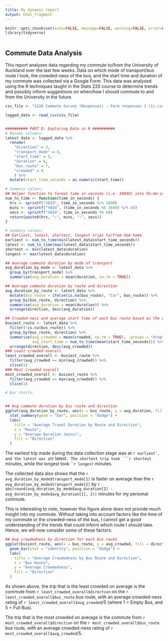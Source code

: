 ---
title: My dynamic report
output: html_fragment
---

```{r setup, include=FALSE}
knitr::opts_chunk$set(echo=FALSE, message=FALSE, warning=FALSE, error=FALSE)
library(tidyverse)
```

```{css}

```

## Commute Data Analysis

This report analyses data regarding my commute to/from the University of Auckland 
over the last few weeks. Data on which mode of transport/bus route I took, the 
crowded-ness of the bus, and the start time and duration of my commute was 
collected via a Google Form. This data was analysed using the R techniques taught 
in the Stats 220 course to determine trends and possibly inform suggestions on 
when/how I should commute to and from the University in the future.

```{r}
csv_file <- "S220 Commute Survey (Responses) - Form responses 1 (1).csv"

logged_data <- read_csv(csv_file) 


########## PART D: Exploring Data in R ##########
# Rename columns:
latest_data <- logged_data %>%
  rename(
    "direction" = 3, 
    "transport_mode" = 4, 
    "start_time" = 5, 
    "duration" = 6, 
    "bus_route" = 7, 
    "crowded" = 8
    ) %>%
  mutate(start_time_seconds = as.numeric(start_time))

# Summary values:
## Helper function to format time in seconds (i.e. 30840) into hh:mm:ss (i.e. 08:34:00)
num_to_time <- function(time_in_seconds) {
  hrs <- sprintf("%02d", time_in_seconds %/% 3600)
  mins <- sprintf("%02d", (time_in_seconds %% 3600) %/% 60)
  secs <- sprintf("%02d", time_in_seconds %% 60)
  return(paste0(hrs, ":", mins, ":", secs))
}

# Summary values:
## Earliest, latest, shortest, longest trips to/from UoA home
earliest <- num_to_time(min(latest_data$start_time_seconds))
latest <- num_to_time(max(latest_data$start_time_seconds))
shortest <- min(latest_data$duration)
longest <- max(latest_data$duration)

## Average commute duration by mode of transport
avg_duration_by_mode <- latest_data %>%
  group_by(transport_mode) %>%
  summarise(avg_duration = mean(duration, na.rm = TRUE))

## Average commute duration by route and direction
avg_duration_by_route <- latest_data %>%
  mutate(bus_route = ifelse(is.na(bus_route), "Car", bus_route)) %>%
  group_by(bus_route, direction) %>%
  summarise(avg_duration = mean(duration)) %>%
  arrange(direction, desc(avg_duration))

## Crowded-ness and average start time of each bus route based on the direction of travel
busiest_route <- latest_data %>%
  filter(!is.na(bus_route)) %>%
  group_by(bus_route, direction) %>%
  summarise(avg_crowded = mean(crowded, na.rm = TRUE), .groups = "drop",
            avg_start_time = num_to_time(mean(start_time_seconds))) %>%
  arrange(direction, desc(avg_crowded))
### Least crowded overall
least_crowded_overall <- busiest_route %>%
  filter(avg_crowded == min(avg_crowded)) %>%
  slice(1)
### Most crowded overall
most_crowded_overall <- busiest_route %>%
  filter(avg_crowded == max(avg_crowded)) %>%
  slice(1)

# Bar charts:


## Avg commute duration by bus route and direction
ggplot(avg_duration_by_route, aes(x = bus_route, y = avg_duration, fill = direction)) +
  stat_summary(geom = "bar", position = "dodge") +
  labs(
    title = "Average Travel Duration by Route and Direction",
    x = "Route",
    y = "Average Duration (mins)",
    fill = "Direction"
  ) 

```


The earliest trip made during the data collection stage was at ```r earliest`, 
and the latest was at  ```r latest`. The shortest trip took ```r shortest` minutes, 
while the longest took ```r longest` minutes.

The collected data also shows that the `r avg_duration_by_mode$transport_mode[1]` 
is faster on average than the `r avg_duration_by_mode$transport_mode[2]` by 
`r abs(round(avg_duration_by_mode$avg_duration[2] - avg_duration_by_mode$avg_duration[1], 2))` 
minutes for my personal commute. 

This is interesting to note, however this figure alone does not provide much insight 
into my commute. Without taking into account factors like the time of my commute 
or the crowded-ness of the bus, I cannot get a good understanding of the trends 
that could inform which route I should take. Hence, we will now consider some of 
these factors:

```{r}
## Avg crowdedness by direction for each bus route
ggplot(busiest_route, aes(x = bus_route, y = avg_crowded, fill = direction)) +
  geom_bar(stat = "identity", position = "dodge") +
  labs(
    title = "Average Crowdedness by Bus Route and Direction",
    x = "Bus Route",
    y = "Average Crowdedness",
    fill = "Direction"
  )
```




As shown above, the trip that is the least crowded on average is the commute from 
`r least_crowded_overall$direction` on the `r least_crowded_overall$bus_route` bus 
route, with an average crowded-ness rating of `r least_crowded_overall$avg_crowded`/5 
(where 1 = Empty Bus, and 5 = Full Bus).

The trip that is the most crowded on average is the commute from 
`r most_crowded_overall$direction` on the `r most_crowded_overall$bus_route` bus 
route, with an average crowded-ness rating of `r most_crowded_overall$avg_crowded`/5.







